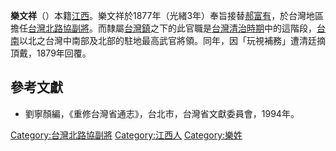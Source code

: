 '''樂文祥'''（{{bd|？||？|catIdx=}}）本籍[[江西|江西]]。樂文祥於1877年（光緒3年）奉旨接替[[郝富有|郝富有]]，於台灣地區擔任[[台灣北路協|台灣北路協]][[副將|副將]]。而隸屬[[台灣鎮|台灣鎮]]之下的此官職是[[台灣清治時期|台灣清治時期]]中的這階段，[[台南|台南]]以北之台灣中南部及北部的駐地最高武官將領。同年，因「玩視補務」遭清廷摘頂戴，1879年回覆。

==參考文獻==
*劉寧顏編，《重修台灣省通志》，台北市，台灣省文獻委員會，1994年。

{{start box}}
{{s-before|[[郝富有|郝富有]]}}
{{s-title|[[台灣北路協|台灣北路協]][[副將|副將]]|1877年上任}}
{{s-after|[[林福喜|林福喜]]}}
{{end box}}

{{清朝人物小作品}}

[[Category:台灣北路協副將|Category:台灣北路協副將]]
[[Category:江西人|Category:江西人]]
[[Category:樂姓|Category:樂姓]]